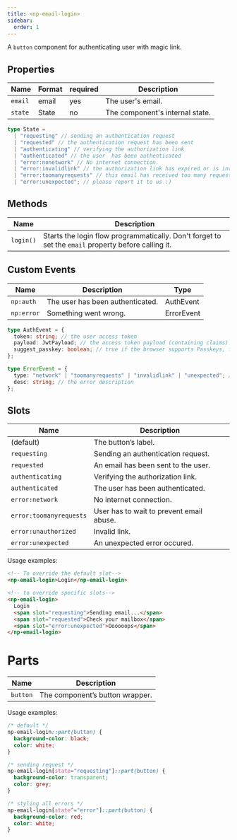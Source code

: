 ```yaml
---
title: <np-email-login>
sidebar:
  order: 1
---
```


A `button` component for authenticating user with magic link.

## Properties

| Name    | Format | required | Description                     |
| ------- | ------ | -------- | ------------------------------- |
| `email` | email  | yes      | The user's email.               |
| `state` | State  | no       | The component's internal state. |

```ts
type State =
  | "requesting" // sending an authentication request
  | "requested" // the authentication request has been sent
  | "authenticating" // verifying the authorization link
  | "authenticated" // the user  has been authenticated
  | "error:nonetwork" // No internet connection.
  | "error:invalidlink" // the authorization link has expired or is invalid
  | "error:toomanyrequests" // this email has received too many requests
  | "error:unexpected"; // please report it to us :)
```

## Methods

| Name      | Description                                                                                         |
| --------- | --------------------------------------------------------------------------------------------------- |
| `login()` | Starts the login flow programmatically. Don't forget to set the `email` property before calling it. |

## Custom Events

| Name       | Description                      | Type       |
| ---------- | -------------------------------- | ---------- |
| `np:auth`  | The user has been authenticated. | AuthEvent  |
| `np:error` | Something went wrong.            | ErrorEvent |

```ts
type AuthEvent = {
  token: string; // the user access token
  payload: JwtPayload; // the access token payload (containing claims)
  suggest_passkey: boolean; // true if the browser supports Passkeys, false otherwise.
};

type ErrorEvent = {
  type: "network" | "toomanyrequests" | "invalidlink" | "unexpected"; // the error code
  desc: string; // the error description
};
```

## Slots

| Name                    | Description                              |
| ----------------------- | ---------------------------------------- |
| (default)               | The button’s label.                      |
| `requesting`            | Sending an authentication request.       |
| `requested`             | An email has been sent to the user.      |
| `authenticating`        | Verifying the authorization link.        |
| `authenticated`         | The user has been authenticated.         |
| `error:network`         | No internet connection.                  |
| `error:toomanyrequests` | User has to wait to prevent email abuse. |
| `error:unauthorized`    | Invalid link.                            |
| `error:unexpected`      | An unexpected error occured.             |

Usage examples:

```html
<!-- To override the default slot-->
<np-email-login>Login</np-email-login>

<!-- to override specific slots-->
<np-email-login>
  Login
  <span slot="requesting">Sending email...</span>
  <span slot="requested">Check your mailbox</span>
  <span slot="error:unexpected">Oooooops</span>
</np-email-login>
```

# Parts

| Name     | Description                     |
| -------- | ------------------------------- |
| `button` | The component’s button wrapper. |

Usage examples:

```css
/* default */
np-email-login::part(button) {
  background-color: black;
  color: white;
}

/* sending request */
np-email-login[state="requesting"]::part(button) {
  background-color: transparent;
  color: grey;
}

/* styling all errors */
np-email-login[state^="error"]::part(button) {
  background-color: red;
  color: white;
}
```
